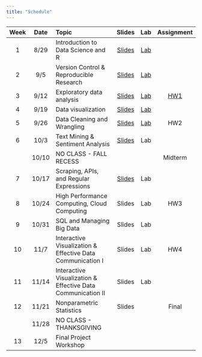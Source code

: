 ```yaml
---
title: "Schedule"
---
```


| Week | Date | Topic | Slides | Lab | Assignment |
|:--:|:---:|:-----------------------|:--:|:--:|:--:|
| 1 | 8/29 | Introduction to Data Science and R | [Slides](slides/week01.qmd) | [Lab](labs/lab1.qmd) |  |
| 2 | 9/5 | Version Control & Reproducible Research | [Slides](slides/week02.qmd) | [Lab](labs/lab2.qmd) |  |
| 3 | 9/12 | Exploratory data analysis | [Slides](slides/week03.qmd) | [Lab](labs/lab3.qmd) | [HW1](assignments/hw1.qmd) |
| 4 | 9/19 | Data visualization	 | [Slides](slides/week04.qmd) | [Lab](labs/lab4.qmd) |  |
| 5 | 9/26 | Data Cleaning and Wrangling	 | [Slides](slides/week05.qmd) | [Lab](labs/lab5.qmd) | HW2 |
| 6 | 10/3 | Text Mining & Sentiment Analysis	 | [Slides](slides/week06.qmd) | Lab |  |
|   | 10/10 | NO CLASS - FALL RECESS	 |  |  | Midterm |
| 7 | 10/17 | Scraping, APIs, and Regular Expressions	 | [Slides](slides/week07.qmd) | Lab |  |
| 8 | 10/24 | High Performance Computing, Cloud Computing	 | Slides | Lab | HW3 |
| 9 | 10/31 | SQL and Managing Big Data	 | Slides | Lab |  |
| 10 | 11/7 | Interactive Visualization & Effective Data Communication I	 | Slides | Lab | HW4 |
| 11 | 11/14 | Interactive Visualization & Effective Data Communication II	 | Slides | Lab |  |
| 12 | 11/21 | Nonparametric Statistics	 | Slides |  | Final |
|    | 11/28 | NO CLASS - THANKSGIVING	 |  |  |  |
| 13 | 12/5 | Final Project Workshop	 |  |  |  |

